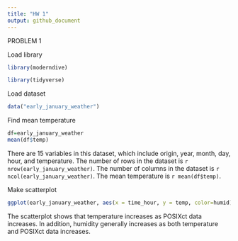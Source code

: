 ```yaml
---
title: "HW 1"
output: github_document
---
```


PROBLEM 1

Load library
```r
library(moderndive)

library(tidyverse)
```

Load dataset
```r
data("early_january_weather")
```

Find mean temperature
```r
df=early_january_weather
mean(df$temp)
```

There are 15 variables in this dataset, which include origin, year, month, day, hour, and temperature. 
The number of rows in the dataset is `r nrow(early_january_weather)`.
The number of columns in the dataset is `r ncol(early_january_weather)`.
The mean temperature is `r mean(df$temp)`.


Make scatterplot
```r
ggplot(early_january_weather, aes(x = time_hour, y = temp, color=humid)) + geom_point()

```
The scatterplot shows that temperature increases as POSIXct data increases. In addition, humidity generally increases as both temperature and POSIXct data increases. 





